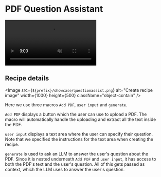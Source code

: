 
# PDF Question Assistant

<div className="flex flex-col items-center justify-center text-center">
  <div className="w-full max-w-4xl mt-8 aspect-w-16 aspect-h-9 border-4 border-current rounded-lg dark:border-0">
    <video
      className="w-full h-full rounded-lg"
      controls
      autoPlay
      muted
      loop
      src={`${prefix}/showcase/questionassistdemo.mov`}
      type="video/mp4"
    ></video>
  </div>
</div>

## Recipe details

<Image
  src={`${prefix}/showcase/questionassist.png`}
  alt="Create recipe image"
  width={1000}
  height={500}
  className="object-contain"
/>

Here we use three macros `Add PDF`, `user input` and `generate`.

`Add PDF` displays a button which the user can use to upload a PDF. The macro will automatically handle the uploading and extract all the text inside the PDF.

`user input` displays a text area where the user can specify their question. Note that we specified the instructions for the text area when creating the recipe.

`generate` is used to ask an LLM to answer the user's question about the PDF. Since it is nested underneath `Add PDF` and `user input`, it has access to both the PDF's text and the user's question. All of this gets passed as context, which the LLM uses to answer the user's question.

